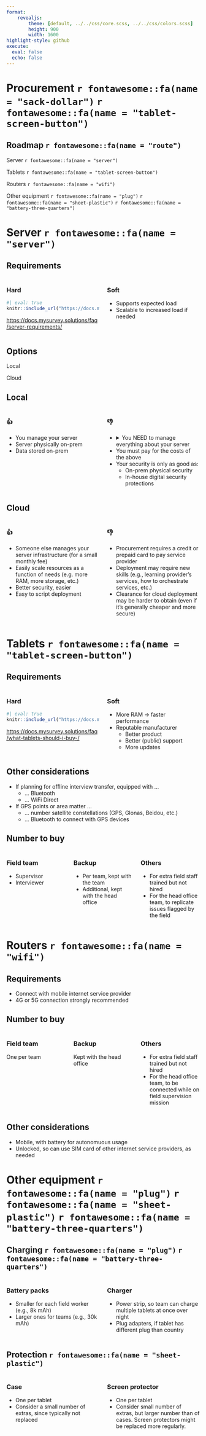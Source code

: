 ```yaml
---
format: 
    revealjs: 
        theme: [default, ../../css/core.scss, ../../css/colors.scss]
        height: 900
        width: 1600
highlight-style: github
execute: 
  eval: false
  echo: false
---
```


# Procurement `r fontawesome::fa(name = "sack-dollar")` `r fontawesome::fa(name = "tablet-screen-button")` {background-color=var(--suso)}


## Roadmap `r fontawesome::fa(name = "route")` {.suso}

::: {.box .box-1}
Server `r fontawesome::fa(name = "server")`
:::

::: {.box .box-2}
Tablets `r fontawesome::fa(name = "tablet-screen-button")`
:::

::: {.box .box-3}
Routers `r fontawesome::fa(name = "wifi")`
:::

::: {.box .box-4}
Other equipment `r fontawesome::fa(name = "plug")` `r fontawesome::fa(name = "sheet-plastic")` `r fontawesome::fa(name = "battery-three-quarters")`
:::

# Server `r fontawesome::fa(name = "server") `{background-color=var(--s1)}

## Requirements {.t1}

:::: {.columns}

::: {.column width="50%"}

### Hard

```r
#| eval: true
knitr::include_url("https://docs.mysurvey.solutions/faq/server-requirements/", height = "600px")
```

[https://docs.mysurvey.solutions/faq/server-requirements/](https://docs.mysurvey.solutions/faq/server-requirements/)

:::

::: {.column width="50%"}

### Soft

- Supports expected load
- Scalable to increased load if needed

:::

::::

## Options {.t1}

::: {.box .box-1}
Local
:::

::: {.box .box-1}
Cloud
:::


## Local {.t1}

:::: {.columns}

::: {.column width="50%"}

### 👍

- You manage your server
- Server physically on-prem
- Data stored on-prem

:::

::: {.column width="50%"}

### 👎

- <details>
  <summary>You NEED to manage everything about your server</summary>
  <ul>
    <li>Power supply</li>
    <li>Computational resources</li>
    <li>Backup</li>
    <li>Redundancy</li>
    <li>Monitoring</li>
    <li>Security</li>
    <li>Etc.</li>
  </ul>
</details>
- You must pay for the costs of the above
- Your security is only as good as:
  - On-prem physical security
  - In-house digital security protections

:::

::::

## Cloud {.t1}

:::: {.columns}

::: {.column width="50%"}

### 👍

- Someone else manages your server infrastructure (for a small monthly fee)
- Easily scale resources as a function of needs (e.g. more RAM, more storage, etc.)
- Better security, easier
- Easy to script deployment

:::

::: {.column width="50%"}

### 👎

- Procurement requires a credit or prepaid card to pay service provider
- Deployment may require new skills (e.g., learning provider's services, how to orchestrate services, etc.)
- Clearance for cloud deployment may be harder to obtain (even if it's generally cheaper and more secure)

:::

::::


# Tablets `r fontawesome::fa(name = "tablet-screen-button")` {background-color=var(--s2)}

## Requirements {.t2}

:::: {.columns}

::: {.column width="50%"}

### Hard

```r
#| eval: true
knitr::include_url("https://docs.mysurvey.solutions/faq/what-tablets-should-i-buy-/", height = "600px")
```

[https://docs.mysurvey.solutions/faq/what-tablets-should-i-buy-/](https://docs.mysurvey.solutions/faq/what-tablets-should-i-buy-/)

:::

::: {.column width="50%"}

### Soft 

- More RAM -> faster performance
- Reputable manufacturer
  - Better product
  - Better (public) support
  - More updates

:::

::::

## Other considerations {.t2}

- If planning for offline interview transfer, equipped with ...
  - ... Bluetooth
  - ... WiFi Direct
- If GPS points or area matter ...
  - ... number satellite constellations (GPS, Glonas, Beidou, etc.)
  - ... Bluetooth to connect with GPS devices 

## Number to buy {.t2}

:::: {.columns}

::: {.column width="33%"}

### Field team

- Supervisor
- Interviewer

:::

::: {.column width="33%"}

### Backup

- Per team, kept with the team
- Additional, kept with the head office

:::

::: {.column width="33%"}

### Others

- For extra field staff trained but not hired
- For the head office team, to replicate issues flagged by the field

:::

::::

# Routers `r fontawesome::fa(name = "wifi")` {background-color=var(--s3)}

## Requirements {.t3}

- Connect with mobile internet service provider
- 4G or 5G connection strongly recommended

## Number to buy {.t3}

:::: {.columns}

::: {.column width="33%"}

### Field team

One per team

:::

::: {.column width="33%"}

### Backup

Kept with the head office

:::

::: {.column width="33%"}

### Others

- For extra field staff trained but not hired
- For the head office team, to be connected while on field supervision mission

:::

::::


## Other considerations {.t3}

- Mobile, with battery for autonomuous usage
- Unlocked, so can use SIM card of other internet service providers, as needed

# Other equipment `r fontawesome::fa(name = "plug")` `r fontawesome::fa(name = "sheet-plastic")` `r fontawesome::fa(name = "battery-three-quarters")` {background-color=var(--s4)}

## Charging `r fontawesome::fa(name = "plug")` `r fontawesome::fa(name = "battery-three-quarters")` {.t4}

:::: {.columns}

::: {.column width="50%"}

### Battery packs

- Smaller for each field worker (e.g., 8k mAh)
- Larger ones for teams (e.g., 30k mAh)

:::

::: {.column width="50%"}

### Charger

- Power strip, so team can charge multiple tablets at once over night
- Plug adapters, if tablet has different plug than country

:::

::::

## Protection `r fontawesome::fa(name = "sheet-plastic")` {.t4}

:::: {.columns}

::: {.column width="50%"}

### Case

- One per tablet
- Consider a small number of extras, since typically not replaced

:::

::: {.column width="50%"}

### Screen protector

- One per tablet
- Consider small number of extras, but larger number than of cases. Screen protectors might be replaced more regularly.

:::

::::


